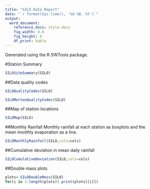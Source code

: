 ---
title: "SILO Data Report"
date: "`r format(Sys.time(), '%d %B, %Y')`"
output: 
  word_document:
    reference_docx: style.docx
    fig_width: 8.8
    fig_height: 6
    df_print: kable
---

Generated using the R SWTools package.

#Station Summary
```{r echo=FALSE}
SILOSiteSummary(SILO)
```

##Data quality codes
```{r echo=FALSE}
SILOQualityCodes(SILO)

SILOMortonQualityCodes(SILO)
```

##Map of station locations
```{r echo=FALSE, warning=FALSE, message=FALSE}
SILOMap(SILO)
```

##Monthly Rainfall
Monthly rainfall at each station as boxplots and the mean monthly evaporation as a line.
```{r echo=FALSE}
SILOMonthlyRainfall(SILO,cols=cols)
```

##Cumulative deviation in mean daily rainfall
```{r echo=FALSE}
SILOCumulativeDeviation(SILO,cols=cols)
```

##Double mass plots
```{r echo=FALSE}
plots<-SILODoubleMass(SILO)
for(i in 1:length(plots)) print(plots[[i]])
```

